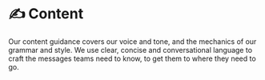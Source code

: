 
# ✍️ Content

Our content guidance covers our voice and tone, and the mechanics of our grammar and style. We use clear, concise and conversational language to craft the messages teams need to know, to get them to where they need to go.
 
<br/>

<Cards>
  <Card  title="🗣️ Inclusive language" href="/foundations/inclusive-language" />
</Cards>